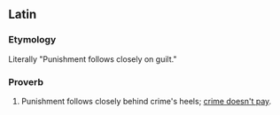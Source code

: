 ==Latin==

===Etymology===
Literally "Punishment follows closely on guilt."

===Proverb===
{{head|la|proverb|head=[[culpa#Latin|culpam]] [[poena]] [[premo#Latin|premit]] [[comes#Latin|comes]]}}

# Punishment follows closely behind crime's heels; [[crime doesn't pay]].